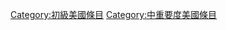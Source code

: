 {{Articles by Quality and Importance|project=美國}}
[[Category:初級美國條目|Category:初級美國條目]]
[[Category:中重要度美國條目|Category:中重要度美國條目]]
